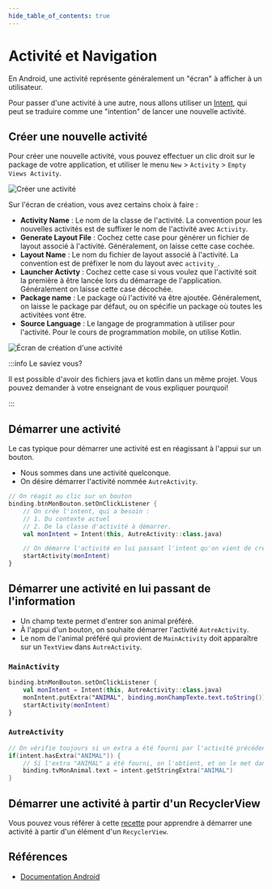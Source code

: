 ```yaml
---
hide_table_of_contents: true
---
```


# Activité et Navigation

En Android, une activité représente généralement un "écran" à afficher à un utilisateur.

Pour passer d'une activité à une autre, nous allons utiliser un [Intent](https://developer.android.com/reference/android/content/Intent),
qui peut se traduire comme une "intention" de lancer une nouvelle activité.

## Créer une nouvelle activité

<Row>

<Column>

Pour créer une nouvelle activité, vous pouvez effectuer un clic droit sur le package de votre application, et utiliser le menu `New` > `Activity` > `Empty Views Activity`.

</Column>

<Column>

![Créer une activité](./_activite-navigation/creer_activite.png)

</Column>

</Row>


<Row>

<Column>

Sur l'écran de création, vous avez certains choix à faire :

- **Activity Name** : Le nom de la classe de l'activité. La convention pour les nouvelles activités est de suffixer le nom de l'activité avec `Activity`.
- **Generate Layout File** : Cochez cette case pour générer un fichier de layout associé à l'activité. Généralement, on laisse cette case cochée.
- **Layout Name** : Le nom du fichier de layout associé à l'activité. La convention est de préfixer le nom du layout avec `activity_`.
- **Launcher Activty** : Cochez cette case si vous voulez que l'activité soit la première à être lancée lors du démarrage de l'application. Généralement on laisse cette case décochée.
- **Package name** : Le package où l'activité va être ajoutée. Généralement, on laisse le package par défaut, ou on spécifie un package où toutes les activitées vont être.
- **Source Language** : Le langage de programmation à utiliser pour l'activité. Pour le cours de programmation mobile, on utilise Kotlin.

</Column>

<Column>

![Écran de création d'une activité](./_activite-navigation/creer_activite_2.png)

</Column>

</Row>

:::info Le saviez vous?

Il est possible d'avoir des fichiers java et kotlin dans un même projet. Vous pouvez demander à votre enseignant de vous expliquer pourquoi!

:::

## Démarrer une activité

Le cas typique pour démarrer une activité est en réagissant à l'appui sur un bouton.

- Nous sommes dans une activité quelconque.
- On désire démarrer l'activité nommée `AutreActivity`.

```kotlin
// On réagit au clic sur un bouton
binding.btnMonBouton.setOnClickListener {
    // On crée l'intent, qui a besoin :
    // 1. Du contexte actuel
    // 2. De la classe d'activité à démarrer. 
    val monIntent = Intent(this, AutreActivity::class.java)

    // On démarre l'activité en lui passant l'intent qu'on vient de créer.
    startActivity(monIntent)
}
```

## Démarrer une activité en lui passant de l'information

- Un champ texte permet d'entrer son animal préféré.
- À l'appui d'un bouton, on souhaite démarrer l'activité `AutreActivity`.
- Le nom de l'animal préféré qui provient de `MainActivity` doit apparaître sur un `TextView` dans `AutreActivity`.

### `MainActivity`

```kotlin
binding.btnMonBouton.setOnClickListener {
    val monIntent = Intent(this, AutreActivity::class.java)
    monIntent.putExtra("ANIMAL", binding.monChampTexte.text.toString())
    startActivity(monIntent)
}
```

### `AutreActivity`

```kotlin
// On vérifie toujours si un extra a été fourni par l'activité précédente. 
if(intent.hasExtra("ANIMAL")) {
    // Si l'extra "ANIMAL" a été fourni, on l'obtient, et on le met dans le TextView tvMonAnimal.
    binding.tvMonAnimal.text = intent.getStringExtra("ANIMAL")
}
```

## Démarrer une activité à partir d'un RecyclerView

Vous pouvez vous référer à cette [recette](recycler-view-03-activite.mdx) pour apprendre à démarrer une activité à partir d'un élément d'un `RecyclerView`.

## Références

- [Documentation Android](https://developer.android.com/reference/android/content/Intent)
